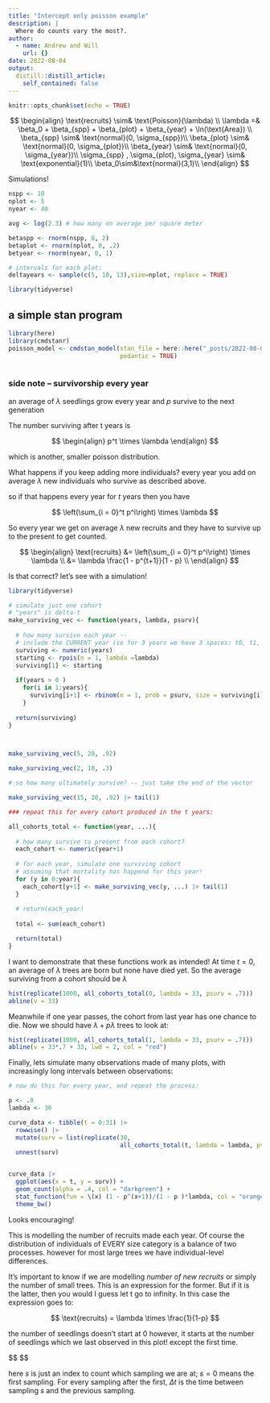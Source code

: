 ```yaml
---
title: "Intercept only poisson example"
description: |
  Where do counts vary the most?.
author:
  - name: Andrew and Will
    url: {}
date: 2022-08-04
output:
  distill::distill_article:
    self_contained: false
---
```



```r
knitr::opts_chunk$set(echo = TRUE)
```


$$
\begin{align}
\text{recruits} \sim& \text{Poisson}(\lambda) \\
\lambda =& \beta_0 + \beta_{spp} + \beta_{plot} + \beta_{year} + \ln(\text{Area}) \\
\beta_{spp} \sim& \text{normal}(0, \sigma_{spp})\\
\beta_{plot} \sim& \text{normal}(0, \sigma_{plot})\\
\beta_{year} \sim& \text{normal}(0, \sigma_{year})\\
\sigma_{spp} , \sigma_{plot}, \sigma_{year} \sim&
\text{exponential}(1)\\
\beta_0\sim&\text{normal}(3,1)\\
\end{align}
$$

Simulations! 

```r
nspp <- 10
nplot <- 5
nyear <- 40

avg <- log(2.3) # how many on average per square meter

betaspp <- rnorm(nspp, 0, 2)
betaplot <- rnorm(nplot, 0, .2)
betyear <- rnorm(nyear, 0, 1)

# intervals for each plot:
deltayears <- sample(c(5, 10, 13),size=nplot, replace = TRUE)

library(tidyverse)


```

## a simple stan program

```r
library(here)
library(cmdstanr)
poisson_model <- cmdstan_model(stan_file = here::here("_posts/2022-08-04-intercept-only-poisson-example/poisson_intercept_only.stan"),
                               pedantic = TRUE)

```


```r

```


### side note -- survivorship every year

an average of $\lambda$ seedlings grow every year and $p$ survive to the next generation

The number surviving after t years is 

$$
\begin{align}
p^t \times \lambda
\end{align}
$$


which is another, smaller poisson distribution. 

What happens if you keep adding more individuals? every year you add on average $\lambda$ new individuals who survive as described above. 

so if that happens every year for $t$ years then you have 

$$
\left(\sum_{i = 0}^t p^i\right) \times \lambda
$$

So every year we get on average $\lambda$ new recruits and they have to survive up to the present to get counted.

$$
\begin{align}
\text{recruits} &= \left(\sum_{i = 0}^t p^i\right) \times \lambda \\
&=  \lambda \frac{1 - p^{t+1}}{1 - p} \\
\end{align}
$$


Is that correct? let's see with a simulation!

```r

library(tidyverse)

# simulate just one cohort
# "years" is delta-t
make_surviving_vec <- function(years, lambda, psurv){
  
  # how many survive each year -- 
  # include the CURRENT year (so for 3 years we have 3 spaces: t0, t1, t2)
  surviving <- numeric(years)
  starting <- rpois(n = 1, lambda =lambda)
  surviving[1] <- starting
  
  if(years > 0 )
    for(i in 1:years){
      surviving[i+1] <- rbinom(n = 1, prob = psurv, size = surviving[i])
    }
  
  return(surviving)
}



make_surviving_vec(5, 20, .92)

make_surviving_vec(2, 10, .3)

# so how many ultimately survive? -- just take the end of the vector

make_surviving_vec(15, 20, .92) |> tail(1)

### repeat this for every cohort produced in the t years:

all_cohorts_total <- function(year, ...){
  
  # how many survive to present from each cohort?
  each_cohort <- numeric(year+1)
  
  # for each year, simulate one surviving cohort
  # assuming that mortality has happend for this year! 
  for (y in 0:year){
    each_cohort[y+1] <- make_surviving_vec(y, ...) |> tail(1)
  }
  
  # return(each_year)
  
  total <- sum(each_cohort)

  return(total)
}
```

I want to demonstrate that these functions work as intended! 
At time $t=0$, an average of $\lambda$ trees are born but none have died yet. So the average surviving from a cohort should be $\lambda$

```r
hist(replicate(1000, all_cohorts_total(0, lambda = 33, psurv = .7)))
abline(v = 33)
```

Meanwhile if one year passes, the cohort from last year has one chance to die. 
Now we should have $\lambda + p\lambda$ trees to look at:

```r
hist(replicate(1000, all_cohorts_total(1, lambda = 33, psurv = .7)))
abline(v = 33*.7 + 33, lwd = 2, col = "red")
```

Finally, lets simulate many observations made of many plots, with increasingly long intervals between observations:

```r
# now do this for every year, and repeat the process:

p <- .8
lambda <- 30

curve_data <- tibble(t = 0:31) |> 
  rowwise() |> 
  mutate(surv = list(replicate(30, 
                               all_cohorts_total(t, lambda = lambda, psurv = p)))) |> 
  unnest(surv) 


curve_data |> 
  ggplot(aes(x = t, y = surv)) + 
  geom_count(alpha = .4, col = "darkgreen") + 
  stat_function(fun = \(x) (1 - p^(x+1))/(1 - p )*lambda, col = "orange", lwd = 2) + 
  theme_bw()

```

Looks encouraging! 

This is modelling the number of recruits made each year. Of course the distribution of individuals of EVERY size category is a balance of two processes. however for most large trees we have individual-level differences. 

It's important to know if we are modelling *number of new recruits* or simply the number of small trees. This is an expression for the former. But if it is the latter, then you would I guess let t go to infinity.  In this case the expression goes to:

$$
\text{recruits} = \lambda \times \frac{1}{1-p}
$$

the number of seedlings doesn't start at 0 however, it starts at the number of seedlings which we last observed in this plot! except the first time.

$$
\begin{align}
N_s &\sim \text{Poisson}(\mu) \\

\mu & = 
\begin{cases}
\lambda \frac{1}{1-p} \text{for } s = 0 \\
N_{s-1} + \lambda \frac{1 - p^{\Delta t+1}}{1 - p} \text{for } s \gt0
\end{cases}
\end{align}
$$

here $s$ is just an index to count which sampling we are at; $s = 0$ means the first sampling. For every sampling after the first, $\Delta t$ is the time between sampling $s$ and the previous sampling.
